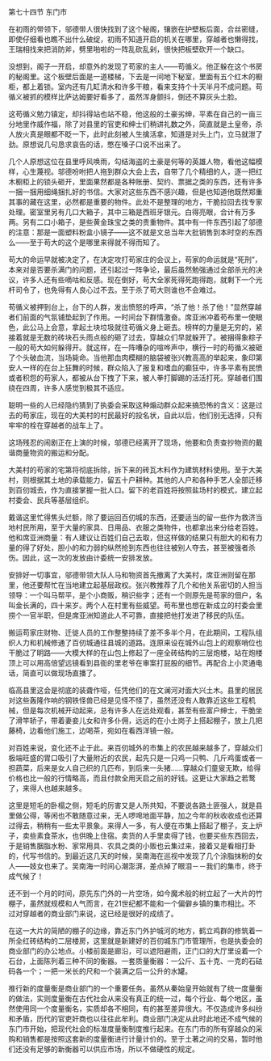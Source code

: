 

第七十四节 东门市

在初雨的带领下，邬德带人很快找到了这个秘阁，镶嵌在护壁板后面，合丝密缝，即使仔细看也瞧不出什么破绽，初雨不知道开启的机关在哪里，穿越者也懒得找，王瑞相找来把消防斧，劈里啪啦的一阵乱砍乱剁，很快把板壁砍开一个缺口。

没想到，阁子一开启，却意外的发现了苟家的主人――苟循义。他正躲在这个书房的秘阁里。这个板壁后面是一道楼梯，下去是一间地下秘室，里面有五个红木的橱柜，都上着锁。室内还有几缸清水和许多干粮，看来支持个十天半月不成问题。苟循义被抓的模样比萨达姆要好看多了，虽然浑身颤抖，倒还不算灰头土脸。

这苟循义勉力镇定，却抖得站也站不稳，他这般的土豪劣绅，平素在自己的一亩三分地里作威作福，除了对县里的官吏和绅士们稍讲礼数之外，简直就是土皇帝，杀人放火真是眼都不眨一下，此时此刻被人生擒活拿，知道是对头上门，立马就泄了劲。原想说几句恳求哀告的话，憋在嗓子口说不出来了。

几个人原想这位在县里呼风唤雨，勾结海盗的土豪是何等的英雄人物，看他这幅模样，心生蔑视。邬德吩咐把人拖到群众大会上去，自带了几个精细的人，逐一把红木橱柜上的锁头砸开，里面果然都是各种账册、契约、票据之类的东西，还有许多一捆一捆用细绳捆扎好的书信。大家对这些东西不感兴趣，但是也知道他既然郑重其事的藏在这里，必然都是重要的物件。此处不是整理的地方，干脆拉回去找专家处理。密室里另有几口大箱子，其中三箱是西班牙银元。白得亮眼，合计有万多两。另有二口小箱子，是些黄金珠宝之类的贵重物件。其中有一件东西引起了邬德的注意：那是一面塑料粉盒小镜子――这不就是文总当年大批销售到本时空的东西么――至于苟大的这个是哪里来得就不得而知了。

苟大的命运早就被决定了，在决定攻打苟家庄的会议上，苟家的命运就是“死刑”，本来对是否要杀满门的问题，还引起过一阵争论，最后虽然勉强通过全部杀光的决议，许多人还有些嘀咕和反感。现在倒好，苟大全家死得死跑得跑，就剩下一个光杆司令了，也免得有人良心过不去。至于杀了苟大则谁也不会难过。

苟循义被押到台上，台下的人群，发出愤怒的呼声，“杀了他！杀了他！”显然穿越者们前面的气氛铺垫起到了作用。一时间台下群情激奋。席亚洲冲着苟布里一使眼色，此公马上会意，拿起土块垃圾就往苟循义身上砸去。榜样的力量是无穷的，紧接着就是无数的砖块石头雨点般的砸了过去，穿越众们早就躲开了。被捆得象粽子一般的苟大如何躲得开。就这样，在一阵嘈杂的喧哗声中，横行一时的苟循义被砸了个头破血流，当场毙命。当他那血肉模糊的脑袋被张兴教高高的举起来，象印第安人一样的在台上狂舞的时候，群众陷入了报复和嗜血的癫狂中，许多平素有民愤或者积怨的苟家人，都被从台下拽了下来，被人拳打脚踢的活活打死。穿越者们围绕在四周，许多人感觉到极其不适应。

聪明一些的人已经隐约猜到了执委会采取这种煽动群众起来搞恐怖的含义：这是过去的苟家庄，现在的大美村的村民最好的投名状，自此以后，他们别无选择，只有牢牢的栓在穿越者的战车上了。

这场残忍的闹剧正在上演的时候，邬德已经离开了现场，他要和负责查抄物资的戴谐商量物资的搬运和分配。

大美村的苟家的宅第将彻底拆除，拆下来的砖瓦木料作为建筑材料使用。至于大美村，则根据其土地的承载能力，留五十户耕种。其他的人户和各种手艺人全部迁移到百仞城去，作为直接掌握一批人口。留下的老百姓将按照盐场村的模式，建立起村委会、民兵等基层组织。

戴谐这里忙得焦头烂额，除了要运回百仞城的东西，还要适当的留一些作为救济当地村民所用，至于大量的家具、日用品、衣服之类物件，也都拿出来分给老百姓。他和席亚洲商量：有人建议让百姓们自己去取，但这样做的结果只有胆大的和有力量的得了好处，胆小的和力弱的纵然抢到东西也往往被别人夺去，甚至被强者杀伤。因此，这一次的发放由计委统一安排发放。

安排好一切事宜，邬德带领大队人马和物资首先撤离了大美村，席亚洲则留在那里，他还要帮忙在当地建立起基层政权。张兴教推荐了几个和他关系密切的人担当领导：一个叫马帮平，是个小商贩，稍识些字；还有一个则原先是苟家的佃户，名叫金长满的，四十来岁。两个人在村里有些威望。苟布里也想在新成立的村委会里捞个一官半职，但是席亚洲知道此人不可靠，直接把他打发进了移民的队伍。

搬运苟家庄财物、迁徙人员的工作整整持续了差不多半个月，在此期间，工程队组织人力和机械修通了百仞城通往县城的道路。连原来设在城外山包上的观察哨位也干脆过了眀路――大模大样的在山包上修起了一座全砖结构的三层炮楼，站在炮楼顶上可以用高倍望远镜看到县衙的里老爷在审案打屁股的细节。再配合上小灵通电话，简直可以做现场直播了。

临高县里这会是彻底的装聋作哑，任凭他们的在文澜河对面大兴土木。县里的居民对这些轰隆作响的钢铁怪兽已经是见怪不怪了，虽然还没有人敢靠近这些工程机械，但是每次机械开动起来，总有许多人在远处观看，甚至有些富户绅士，干脆坐了滑竿轿子，带着妻妾儿女和许多仆佣，远远的在小土岗子上搭起棚子，放上几把藤椅，边看他们施工，边喝茶，宛如在看西洋镜一般。

对百姓来说，变化还不止于此。来百仞城外的市集上的农民越来越多了，穿越众们极端旺盛的胃口吸引了大量附近的农民，起先只是一只鸡一只鸭、几斤鸡蛋或者一担蔬菜，后来是女人自己织的几匹布，到后来一头猪……穿越众们童叟无欺，给得价格也比一般的行情略高，而且付款全用天启之前的好钱。这更让大家趋之若鹜了，来得人也越来越多。

这里是短毛的卧榻之侧，短毛的厉害又是人所共知，不要说各路土匪强人，就是县里做公得，等闲也不敢随意过来，无人啰唣地面平静，加之今年的秋收收成也还算过得去，稍稍有一些太平景象。来得人一多，有人便在市集上搭起了棚子，支上炉子，卖些素食茶水，也供晚上住宿。卖货的人手里卖得了钱，也要买些东西回去，于是销售胭脂水粉、家常用具、农具之类的小贩也云集过来，接着又是看相打卦的，代写书信的。到最近这几天的时候，吴南海在巡视中发现了几个涂脂抹粉的女人――妓女也来了。吴南海一时间心潮澎湃，差点掉了眼泪－－我们的集市，终于成气候了！

还不到一个月的时间，原先东门外的一片空场，如今魔术般的树立起了一大片的竹棚子，虽然就规模和人气而言，在21世纪都不能和一个偏僻乡镇的集市相比。不过对穿越者的商业部门来说，这已经是很好的成绩了。

在这一大片的简陋的棚子的边缘，靠近东门外护城河的地方，鹤立鸡群的修筑着一所全红砖结构的二层楼房，这里就是新建好的百仞城东门市管理所，也是执委会的商业部门的办公地点。小楼前面是廊沿，可以遮阳避雨，正门口的大厅里设着一个石台，上面陈列着三种不同的衡器。一套质量衡器：一公斤、五十克、一克的石砝码各一个；一把一米长的尺和一个装满之后一公升的水罐。

推行新的度量衡是商业部门的一个重要任务。虽然从秦始皇开始就有了统一度量衡的做法，实则度量衡在古代社会从来没有真正的统一过，每个行业、每个地区，虽然使用同一个度量衡名，实质却各不相同，有的甚至差异很大。不仅造成许多纠纷和矛盾，历代的官吏奸商也以往往此牟利。商业部门决定从此时此地还不成气候的东门市开始，把现代社会的标准度量衡制度推行起来。在东门市的所有穿越众的采购和销售都是按照这套新的度量衡进行计量计价的。至于土著之间的交易，暂时他们还没有足够的新衡器可以供应市场，所以不做硬性的规定。

